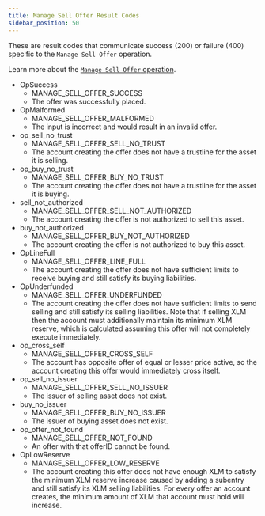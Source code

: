 ```yaml
---
title: Manage Sell Offer Result Codes
sidebar_position: 50
---
```



These are result codes that communicate success (200) or failure (400) specific to the `Manage Sell Offer` operation.

Learn more about the [`Manage Sell Offer` operation](/docs/fundamentals-and-concepts/list-of-operations#manage-sell-offer).

<AttributeTable>

- OpSuccess
  - MANAGE_SELL_OFFER_SUCCESS
  - The offer was successfully placed.
- OpMalformed
  - MANAGE_SELL_OFFER_MALFORMED
  - The input is incorrect and would result in an invalid offer.
- op_sell_no_trust
  - MANAGE_SELL_OFFER_SELL_NO_TRUST
  - The account creating the offer does not have a trustline for the asset it is selling.
- op_buy_no_trust
  - MANAGE_SELL_OFFER_BUY_NO_TRUST
  - The account creating the offer does not have a trustline for the asset it is buying.
- sell_not_authorized
  - MANAGE_SELL_OFFER_SELL_NOT_AUTHORIZED
  - The account creating the offer is not authorized to sell this asset.
- buy_not_authorized
  - MANAGE_SELL_OFFER_BUY_NOT_AUTHORIZED
  - The account creating the offer is not authorized to buy this asset.
- OpLineFull
  - MANAGE_SELL_OFFER_LINE_FULL
  - The account creating the offer does not have sufficient limits to receive buying and still satisfy its buying liabilities.
- OpUnderfunded
  - MANAGE_SELL_OFFER_UNDERFUNDED
  - The account creating the offer does not have sufficient limits to send selling and still satisfy its selling liabilities. Note that if selling XLM then the account must additionally maintain its minimum XLM reserve, which is calculated assuming this offer will not completely execute immediately.
- op_cross_self
  - MANAGE_SELL_OFFER_CROSS_SELF
  - The account has opposite offer of equal or lesser price active, so the account creating this offer would immediately cross itself.
- op_sell_no_issuer
  - MANAGE_SELL_OFFER_SELL_NO_ISSUER
  - The issuer of selling asset does not exist.
- buy_no_issuer
  - MANAGE_SELL_OFFER_BUY_NO_ISSUER
  - The issuer of buying asset does not exist.
- op_offer_not_found
  - MANAGE_SELL_OFFER_NOT_FOUND
  - An offer with that offerID cannot be found.
- OpLowReserve
  - MANAGE_SELL_OFFER_LOW_RESERVE
  - The account creating this offer does not have enough XLM to satisfy the minimum XLM reserve increase caused by adding a subentry and still satisfy its XLM selling liabilities. For every offer an account creates, the minimum amount of XLM that account must hold will increase.

</AttributeTable>
